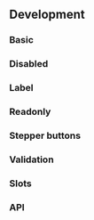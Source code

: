 
## Development

### Basic

<NumberInputPlayground />

### Disabled

<NumberInputDisabledPlayground />

### Label

<NumberInputLabelPlayground />

### Readonly

<NumberInputReadonlyPlayground />

### Stepper buttons

<NumberInputStepperButtonPlayground />

### Validation

<NumberInputValidationPlayground height="20rem" />

### Slots

<NumberInputWithSlotsPlayground />

### API

<PropsApi />
